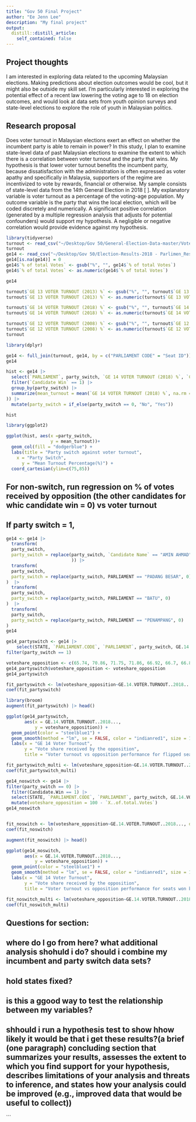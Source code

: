```yaml
---
title: "Gov 50 Final Project"
author: "Ee Jenn Lee"
description: "My final project"
output:
  distill::distill_article:
    self_contained: false
--- 
```




## Project thoughts
I am interested in exploring data related to the upcoming Malaysian elections. Making predictions about election outcomes would be cool, but it might also be outside my skill set. I'm particularly interested in exploring the potential effect of a recent law lowering the voting age to 18 on election outcomes, and would look at data sets from youth opinion surveys and state-level elections to explore the role of youth in Malaysian politics. 

## Research proposal
Does voter turnout in Malaysian elections exert an effect on whether the incumbent party is able to remain in power? In this study, I plan to examine state-level data of past Malaysian elections to examine the extent to which there is a correlation between voter turnout and the party that wins. My hypothesis is that lower voter turnout benefits the incumbent party, because dissatisfaction with the administration is often expressed as voter apathy and specifically in Malaysia, supporters of the regime are incentivized to vote by rewards, financial or otherwise. My sample consists of state-level data from the 14th General Election in 2018 [ ]. My explanatory variable is voter turnout as a percentage of the voting-age population. My outcome variable is the party that wins the local election, which will be coded discretely and numerically. A significant positive correlation (generated by a multiple regression analysis that adjusts for potential confounders) would support my hypothesis. A negligible or negative correlation would provide evidence against my hypothesis.

```r
library(tidyverse)
turnout <- read_csv("~/Desktop/Gov 50/General-Election-Data-master/Voter Turnout GE12, GE13, GE14 - Sheet1.csv")
turnout
ge14 <- read_csv("~/Desktop/Gov 50/Election-Results-2018 - Parlimen_Results_By_Candidate.csv")
ge14[is.na(ge14)] = 0
ge14$`% of total Votes` <- gsub("%", "", ge14$`% of total Votes`)
ge14$`% of total Votes` <- as.numeric(ge14$`% of total Votes`)

ge14

turnout$`GE 13 VOTER TURNOUT (2013) %` <- gsub("%", "", turnout$`GE 13 VOTER TURNOUT (2013) %`)
turnout$`GE 13 VOTER TURNOUT (2013) %` <- as.numeric(turnout$`GE 13 VOTER TURNOUT (2013) %`)

turnout$`GE 14 VOTER TURNOUT (2018) %` <- gsub("%", "", turnout$`GE 14 VOTER TURNOUT (2018) %`)
turnout$`GE 14 VOTER TURNOUT (2018) %` <- as.numeric(turnout$`GE 14 VOTER TURNOUT (2018) %`)

turnout$`GE 12 VOTER TURNOUT (2008) %` <- gsub("%", "", turnout$`GE 12 VOTER TURNOUT (2008) %`)
turnout$`GE 12 VOTER TURNOUT (2008) %` <- as.numeric(turnout$`GE 12 VOTER TURNOUT (2008) %`)
turnout
```


```r
library(dplyr)

ge14 <- full_join(turnout, ge14, by = c("PARLIAMENT CODE" = "Seat ID"))
ge14
```


```r
hist <- ge14 |> 
  select(`PARLIAMENT`, party_switch, `GE 14 VOTER TURNOUT (2018) %`, `Candidate Win`) |>
  filter(`Candidate Win` == 1) |>
  group_by(party_switch) |>
  summarize(mean_turnout = mean(`GE 14 VOTER TURNOUT (2018) %`, na.rm = TRUE
)) |>
  mutate(party_switch = if_else(party_switch == 0, "No", "Yes"))

hist
```

```r
library(ggplot2)

ggplot(hist, aes(x =party_switch,
                 y = mean_turnout))+
  geom_col(fill = "dodgerblue") + 
  labs(title = "Party switch against voter turnout",
    x = "Party Switch",
      y = "Mean Turnout Percentage(%)") +
  coord_cartesian(ylim=c(75,85)) 
```

## For non-switch, run regression on % of votes received by opposition (the other candidates for whic candidate win = 0) vs voter turnout 
## If party switch = 1,
```r
ge14 <- ge14 |> 
  transform(
  party_switch,
  party_switch = replace(party_switch, `Candidate Name` == "AMIN AHMAD", 1
                         )) |>
  transform(
  party_switch,
  party_switch = replace(party_switch, PARLIAMENT == "PADANG BESAR", 0)
)  |>
  transform(
  party_switch,
  party_switch = replace(party_switch, PARLIAMENT == "BATU", 0)
)  |>
  transform(
  party_switch,
  party_switch = replace(party_switch, PARLIAMENT == "PENAMPANG", 0)
) 
ge14

```
```r
ge14_partyswitch <- ge14 |>
    select(STATE, `PARLIAMENT.CODE`, `PARLIAMENT`, party_switch, GE.14.VOTER.TURNOUT..2018...) |>
filter(party_switch == 1) 

voteshare_opposition <- c(65.74, 70.86, 71.75, 71.86, 66.92, 66.7, 66.88, 64.53, 70.81, 65.88, 55.24, 58.33, 61.81, 71.18, 71.77, 96.48, 61.65, 64.43, 89.65, 57.02, 59.63, 67.86, 64.26, 78.39, 83.7, 84.74, 82.48, 66.97, 60.9, 55.65, 69.81, 61.34, 59.85, 58.99, 51.69, 58.47, 61.03, 60.19, 63.43, 58.85, 59.01, 73.73, 64.87, 62.31, 69.48, 53.88, 58.42, 67.7, 61.78, 52.59, 58.1, 68.26, 54, 64.07, 60.62, 81.65, 61, 58.55, 56.71, 56.95, 67.18, 52.18, 55.28, 51.11)
ge14_partyswitch$voteshare_opposition <- voteshare_opposition
ge14_partyswitch

```
```r
fit_partyswitch <- lm(voteshare_opposition~GE.14.VOTER.TURNOUT..2018..., data = ge14_partyswitch)
coef(fit_partyswitch)

library(broom)
augment(fit_partyswitch) |> head()

ggplot(ge14_partyswitch,
       aes(x = GE.14.VOTER.TURNOUT..2018..., 
           y = voteshare_opposition)) +
  geom_point(color = "steelblue1") +
  geom_smooth(method = "lm", se = FALSE, color = "indianred1", size = 1.5) +
  labs(x = "GE 14 Voter Turnout",
       y = "Vote share received by the opposition",
       title = "Voter turnout vs opposition performance for flipped seats") 

fit_partyswitch_multi <- lm(voteshare_opposition~GE.14.VOTER.TURNOUT..2018... + STATE, data = ge14_partyswitch)
coef(fit_partyswitch_multi)
```
```r
ge14_noswitch <- ge14 |>
filter(party_switch == 0) |>
  filter(Candidate.Win == 1) |>
  select(STATE, `PARLIAMENT.CODE`, `PARLIAMENT`, party_switch, GE.14.VOTER.TURNOUT..2018..., `X..of.total.Votes`) |>
  mutate(voteshare_opposition = 100 - `X..of.total.Votes`)
ge14_noswitch


fit_noswitch <- lm(voteshare_opposition~GE.14.VOTER.TURNOUT..2018..., data = ge14_noswitch)
coef(fit_noswitch)

augment(fit_noswitch) |> head()

ggplot(ge14_noswitch,
       aes(x = GE.14.VOTER.TURNOUT..2018..., 
           y = voteshare_opposition)) +
  geom_point(color = "steelblue1") +
  geom_smooth(method = "lm", se = FALSE, color = "indianred1", size = 1.5) +
  labs(x = "GE 14 Voter Turnout",
       y = "Vote share received by the opposition",
       title = "Voter turnout vs opposition performance for seats won by incumbents")

fit_noswitch_multi <- lm(voteshare_opposition~GE.14.VOTER.TURNOUT..2018... + STATE, data = ge14_noswitch)
coef(fit_noswitch_multi)
```
## Questions for section: 
## where do I go from here? what additional analysis shohuld i do? should i combine my incumbent and party switch data sets?
## hold states fixed?
## is this a ggood way to test the relationship between my variables?
## shhould i run a hypothesis test to show hhow likely it would be that i get these results?(a brief (one paragraph) concluding section that summarizes your results, assesses the extent to which you find support for your hypothesis, describes limitations of your analysis and threats to inference, and states how your analysis could be improved (e.g., improved data that would be useful to collect))


```
